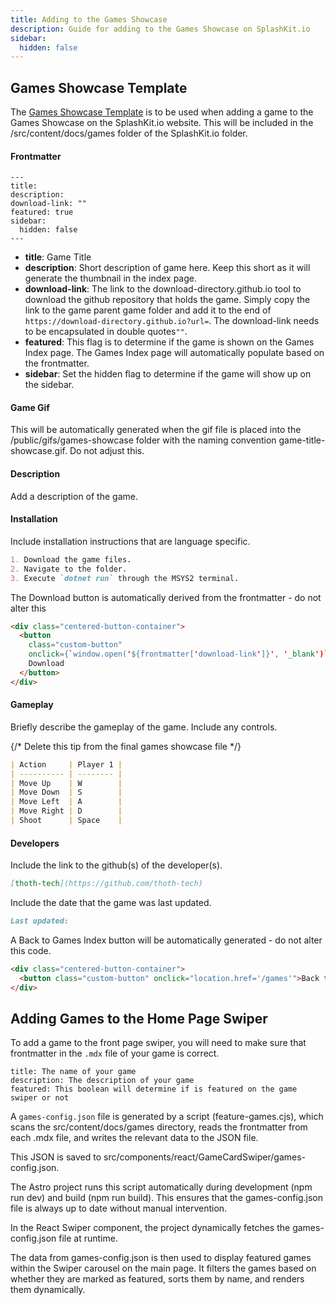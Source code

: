```yaml
---
title: Adding to the Games Showcase
description: Guide for adding to the Games Showcase on SplashKit.io
sidebar:
  hidden: false
---
```


## Games Showcase Template

The
[Games Showcase Template](https://github.com/thoth-tech/ThothTech-Documentation-Website/tree/main/src/content/docs/products/splashkit/SplashKit%20Website)
is to be used when adding a game to the Games Showcase on the SplashKit.io website. This will be
included in the /src/content/docs/games folder of the SplashKit.io folder.

#### Frontmatter

```frontmatter
---
title:
description:
download-link: ""
featured: true
sidebar:
  hidden: false
---
```

- **title**: Game Title
- **description**: Short description of game here. Keep this short as it will generate the thumbnail
  in the index page.
- **download-link**: The link to the download-directory.github.io tool to download the github
  repository that holds the game. Simply copy the link to the game parent game folder and add it to
  the end of `https://download-directory.github.io?url=`. The download-link needs to be encapsulated
  in double quotes`""`.
- **featured**: This flag is to determine if the game is shown on the Games Index page. The Games
  Index page will automatically populate based on the frontmatter.
- **sidebar**: Set the hidden flag to determine if the game will show up on the sidebar.

#### Game Gif

This will be automatically generated when the gif file is placed into the
/public/gifs/games-showcase folder with the naming convention game-title-showcase.gif. Do not adjust
this.

#### Description

Add a description of the game.

#### Installation

Include installation instructions that are language specific.

```markdown
1. Download the game files.
2. Navigate to the folder.
3. Execute `dotnet run` through the MSYS2 terminal.
```

The Download button is automatically derived from the frontmatter - do not alter this

```html
<div class="centered-button-container">
  <button
    class="custom-button"
    onclick={`window.open('${frontmatter['download-link']}', '_blank')`}>
    Download
  </button>
</div>
```

#### Gameplay

Briefly describe the gameplay of the game. Include any controls.

{/* Delete this tip from the final games showcase file */} 

```markdown
| Action     | Player 1 |
| ---------- | -------- |
| Move Up    | W        |
| Move Down  | S        |
| Move Left  | A        |
| Move Right | D        |
| Shoot      | Space    |
```

#### Developers

Include the link to the github(s) of the developer(s).

```markdown
[thoth-tech](https://github.com/thoth-tech)
```

Include the date that the game was last updated.

```markdown
Last updated:
```

A Back to Games Index button will be automatically generated - do not alter this code.

```html
<div class="centered-button-container">
  <button class="custom-button" onclick="location.href='/games'">Back to Games Index</button>
</div>
```

## Adding Games to the Home Page Swiper

To add a game to the front page swiper, you will need to make sure that frontmatter in the `.mdx` file of your game is correct.

```
title: The name of your game
description: The description of your game
featured: This boolean will determine if is featured on the game swiper or not
```

A `games-config.json` file is generated by a script (feature-games.cjs), which scans the src/content/docs/games directory, reads the frontmatter from each .mdx file, and writes the relevant data to the JSON file.

This JSON is saved to src/components/react/GameCardSwiper/games-config.json.

The Astro project runs this script automatically during development (npm run dev) and build (npm run build). This ensures that the games-config.json file is always up to date without manual intervention.

In the React Swiper component, the project dynamically fetches the games-config.json file at runtime.

The data from games-config.json is then used to display featured games within the Swiper carousel on the main page. It filters the games based on whether they are marked as featured, sorts them by name, and renders them dynamically.